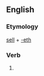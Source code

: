 ==English==

===Etymology===
[[sell]] + [[-eth]]

===Verb===
{{infl|en|verb form}}

# {{archaic third-person singular of|sell}}